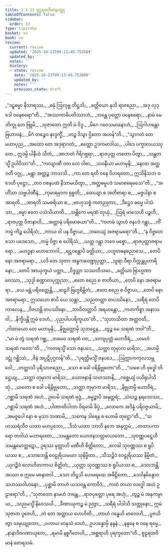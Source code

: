 ```yaml
---
title: 2.1.13 စူဠရထဝိမာနဝတ္ထု
tableOfContents: false
sidebar:
  order: 13
type: tipitaka
basket: su
book: vv
review:
  current: review
  updated: '2025-10-23T09:13:49.752689'
  updated_by: ''
  notes: ''
  history:
  - state: review
    date: '2025-10-23T09:13:49.752689'
    updated_by: ''
    notes: ''
    previous_state: draft
---
```



<ReviewStatus review={frontmatter.review} showDetails={true} />

<HypothesisAnnotation frontmatter={frontmatter} />

<DynamicBreadcrumb />

<Division number="981" book="vv" e="ch" v="19" p="87">

<Paragraph number="824" type="verses" book="vv">
_“ဒဠှဓမ္မာ နိသာရဿ,_  
_ဓနုံ ဩလုဗ္ဘ တိဋ္ဌသိ;_  
_ခတ္တိယော နုသိ ရာဇညော,_  
_အဒု လုဒ္ဒေါ ဝနေစရော”တိ._  

</Paragraph>

</Division>
<Division number="982" book="vv" e="ch" v="19" p="87">

<Paragraph number="825" type="verses" book="vv">
_“အဿကာဓိပတိဿာဟံ,_  
_ဘန္တေ ပုတ္တော ဝနေစရော;_  
_နာမံ မေ ဘိက္ခု တေ ဗြူမိ,_  
_သုဇာတော ဣတိ မံ ဝိဒူ._  

</Paragraph>

</Division>
<Division number="983" book="vv" e="ch" v="19" p="87">

<Paragraph number="826" type="verses" book="vv">
_မိဂေ ဂဝေသမာနောဟံ,_  
_ဩဂါဟန္တော ဗြဟာဝနံ;_  
_မိဂံ တဉ္စေဝ နာဒ္ဒက္ခိံ,_  
_တဉ္စ ဒိသွာ ဌိတော အဟန်”တိ._  

</Paragraph>

</Division>
<Division number="984" book="vv" e="ch" v="19" p="87">

<Paragraph number="827" type="verses" book="vv">
_“သွာဂတံ တေ မဟာပုည,_  
_အထော တေ အဒုရာဂတံ;_  
_ဧတ္တော ဥဒကမာဒါယ,_  
_ပါဒေ ပက္ခာလယဿု တေ._  

</Paragraph>

</Division>
<Division number="985" book="vv" e="ch" v="19" p="87">

<Paragraph number="828" type="verses" book="vv">
ဣဒမ္ပိ ပါနီယံ သီတံ,_  
_အာဘတံ ဂိရိဂဗ္ဘရာ;_  
_ရာဇပုတ္တ တတော ပိတွာ,_  
_သန္ထတသ္မိံ ဥပါဝိသာ”တိ._  

</Paragraph>

</Division>
<Division number="986" book="vv" e="ch" v="19" p="87">

<Paragraph number="829" type="verses" book="vv">
_“ကလျာဏီ ဝတ တေ ဝါစာ,_  
_သဝနီယာ မဟာမုနိ;_  
_နေလာ အတ္ထဝတီ ဝဂ္ဂု,_  
_မန္တွာ အတ္ထဉ္စ ဘာသသိ._  

</Paragraph>

</Division>
<Division number="987" book="vv" e="ch" v="19" p="87">

<Paragraph number="830" type="verses" book="vv">
_ကာ တေ ရတိ ဝနေ ဝိဟရတော,_  
ဣသိနိသဘ ဝဒေဟိ ပုဋ္ဌော;_  
_တဝ ဝစနပထံ နိသာမယိတွာ,_  
_အတ္ထဓမ္မပဒံ သမာစရေမသေ”တိ._  

</Paragraph>

</Division>
<Division number="988" book="vv" e="ch" v="19" p="88">

<Paragraph number="831" type="verses" book="vv">
_“အဟိံသာ သဗ္ဗပါဏီနံ,_  
_ကုမာရမှာက ရုစ္စတိ;_  
_ထေယျာ စ အတိစာရာ စ,_  
_မဇ္ဇပါနာ စ အာရတိ._  

</Paragraph>

</Division>
<Division number="989" book="vv" e="ch" v="19" p="88">

<Paragraph number="832" type="verses" book="vv">
_အာရတိ သမစရိယာ စ,_  
_ဗာဟုသစ္စံ ကတညုတာ;_  
_ဒိဋ္ဌေဝ ဓမ္မေ ပါသံသာ,_  
_ဓမ္မာ ဧတေ ပသံသိယာတိ._  

</Paragraph>

</Division>
<Division number="990" book="vv" e="ch" v="19" p="88">

<Paragraph number="833" type="verses" book="vv">
_သန္တိကေ မရဏံ တုယှံ,_  
_ဩရံ မာသေဟိ ပဉ္စဟိ;_  
_ရာဇပုတ္တ ဝိဇာနာဟိ,_  
_အတ္တာနံ ပရိမောစယာ”တိ._  

</Paragraph>

</Division>
<Division number="991" book="vv" e="ch" v="19" p="88">

<Paragraph number="834" type="verses" book="vv">
_“ကတမံ သွာဟံ ဇနပဒံ ဂန္တွာ,_  
_ကိံ ကမ္မံ ကိဉ္စ ပေါရိသံ;_  
_ကာယ ဝါ ပန ဝိဇ္ဇာယ,_  
_ဘဝေယျံ အဇရာမရော”တိ._  

</Paragraph>

</Division>
<Division number="992" book="vv" e="ch" v="19" p="88">

<Paragraph number="835" type="verses" book="vv">
_“န ဝိဇ္ဇတေ သော ပဒေသော,_  
_ကမ္မံ ဝိဇ္ဇာ စ ပေါရိသံ;_  
_ယတ္ထ ဂန္တွာ ဘဝေ မစ္စော,_  
_ရာဇပုတ္တာဇရာမရော._  

</Paragraph>

</Division>
<Division number="993" book="vv" e="ch" v="19" p="88">

<Paragraph number="836" type="verses" book="vv">
_မဟဒ္ဓနာ မဟာဘောဂါ,_  
_ရဋ္ဌဝန္တောပိ ခတ္တိယာ;_  
_ပဟူတဓနဓညာသေ,_  
_တေပိ နော အဇရာမရာ._  

</Paragraph>

</Division>
<Division number="994" book="vv" e="ch" v="19" p="88">

<Paragraph number="837" type="verses" book="vv">
_ယဒိ တေ သုတာ အန္ဓကဝေဏ္ဍုပုတ္တာ,_  
_သူရာ ဝီရာ ဝိက္ကန္တပ္ပဟာရိနော;_  
_တေပိ အာယုက္ခယံ ပတ္တာ,_  
_ဝိဒ္ဓသ္တာ သဿတီသမာ._  

</Paragraph>

</Division>
<Division number="995" book="vv" e="ch" v="19" p="88">

<Paragraph number="838" type="verses" book="vv">
_ခတ္တိယာ ဗြာဟ္မဏာ ဝေဿာ,_  
_သုဒ္ဒါ စဏ္ဍာလပုက္ကုသာ;_  
_ဧတေ စညေ စ ဇာတိယာ,_  
_တေပိ နော အဇရာမရာ._  

</Paragraph>

</Division>
<Division number="996" book="vv" e="ch" v="19" p="88">

<Paragraph number="839" type="verses" book="vv">
_ယေ မန္တံ ပရိဝတ္တေန္တိ,_  
_ဆဠင်္ဂံ ဗြဟ္မစိန္တိတံ;_  
_ဧတေ စညေ စ ဝိဇ္ဇာယ,_  
_တေပိ နော အဇရာမရာ._  

</Paragraph>

</Division>
<Division number="997" book="vv" e="ch" v="19" p="88">

<Paragraph number="840" type="verses" book="vv">
ဣသယော စာပိ ယေ သန္တာ,_  
_သညတတ္တာ တပဿိနော;_  
_သရီရံ တေပိ ကာလေန,_  
_ဝိဇဟန္တိ တပဿိနော._  

</Paragraph>

</Division>
<Division number="998" book="vv" e="ch" v="19" p="88">

<Paragraph number="841" type="verses" book="vv">
_ဘာဝိတတ္တာပိ အရဟန္တော,_  
_ကတကိစ္စာ အနာသဝါ;_  
_နိက္ခိပန္တိ ဣမံ ဒေဟံ,_  
_ပုညပါပပရိက္ခယာ”တိ._  

</Paragraph>

</Division>
<Division number="999" book="vv" e="ch" v="19" p="88">

<Paragraph number="842" type="verses" book="vv">
_“သုဘာသိတာ အတ္ထဝတီ,_  
_ဂါထာယော တေ မဟာမုနိ;_  
_နိဇ္ဈတ္တောမှိ သုဘဋ္ဌေန,_  
_တွဉ္စ မေ သရဏံ ဘဝါ”တိ._  

</Paragraph>

</Division>
<Division number="1000" book="vv" e="ch" v="19" p="89">

<Paragraph number="843" type="verses" book="vv">
_“မာ မံ တွံ သရဏံ ဂစ္ဆ,_  
_တမေဝ သရဏံ ဝဇ;_  
_သကျပုတ္တံ မဟာဝီရံ,_  
_ယမဟံ သရဏံ ဂတော”တိ._  

</Paragraph>

</Division>
<Division number="1001" book="vv" e="ch" v="19" p="89">

<Paragraph number="844" type="verses" book="vv">
_“ကတရသ္မိံ သော ဇနပဒေ,_  
_သတ္ထာ တုမှာက မာရိသ;_  
_အဟမ္ပိ ဒဋ္ဌုံ ဂစ္ဆိဿံ,_  
_ဇိနံ အပ္ပဋိပုဂ္ဂလန်”တိ._  

</Paragraph>

</Division>
<Division number="1002" book="vv" e="ch" v="19" p="89">

<Paragraph number="845" type="verses" book="vv">
_“ပုရတ္ထိမသ္မိံ ဇနပဒေ,_  
_ဩက္ကာကကုလသမ္ဘဝေါ;_  
_တတ္ထာသိ ပုရိသာဇညော,_  
_သော စ ခေါ ပရိနိဗ္ဗုတော”တိ._  

</Paragraph>

</Division>
<Division number="1003" book="vv" e="ch" v="19" p="89">

<Paragraph number="846" type="verses" book="vv">
_“သစေ ဟိ ဗုဒ္ဓေါ တိဋ္ဌေယျ,_  
_သတ္ထာ တုမှာက မာရိသ;_  
_ယောဇနာနိ သဟဿာနိ,_  
_ဂစ္ဆေယျံ ပယိရုပါသိတုံ._  

</Paragraph>

</Division>
<Division number="1004" book="vv" e="ch" v="19" p="89">

<Paragraph number="847" type="verses" book="vv">
_ယတော စ ခေါ ပရိနိဗ္ဗုတော,_  
_သတ္ထာ တုမှာက မာရိသ;_  
_နိဗ္ဗုတမ္ပိ မဟာဝီရံ,_  
_ဂစ္ဆာမိ သရဏံ အဟံ._  

</Paragraph>

</Division>
<Division number="1005" book="vv" e="ch" v="19" p="89">

<Paragraph number="848" type="verses" book="vv">
ဥပေမိ သရဏံ ဗုဒ္ဓံ,_  
_ဓမ္မဉ္စာပိ အနုတ္တရံ;_  
_သံဃဉ္စ နရဒေဝဿ,_  
_ဂစ္ဆာမိ သရဏံ အဟံ._  

</Paragraph>

</Division>
<Division number="1006" book="vv" e="ch" v="19" p="89">

<Paragraph number="849" type="verses" book="vv">
_ပါဏာတိပါတာ ဝိရမာမိ ခိပ္ပံ,_  
_လောကေ အဒိန္နံ ပရိဝဇ္ဇယာမိ;_  
_အမဇ္ဇပေါ နော စ မုသာ ဘဏာမိ,_  
_သကေန ဒါရေန စ ဟောမိ တုဋ္ဌော”တိ._  

</Paragraph>

</Division>
<Division number="1007" book="vv" e="ch" v="19" p="89">

<Paragraph number="850" type="verses" book="vv">
_“သဟဿရံသီဝ ယထာ မဟပ္ပဘော,_  
_ဒိသံ ယထာ ဘာတိ နဘေ အနုက္ကမံ;_  
_တထာပကာရော တဝါယံ မဟာရထော,_  
_သမန္တတော ယောဇနသတ္တမာယတော._  

</Paragraph>

</Division>
<Division number="1008" book="vv" e="ch" v="19" p="89">

<Paragraph number="851" type="verses" book="vv">
_သုဝဏ္ဏပဋ္ဋေဟိ သမန္တမောတ္ထဋော,_  
ဥရဿ မုတ္တာဟိ မဏီဟိ စိတ္တိတော;_  
_လေခါ သုဝဏ္ဏဿ စ ရူပိယဿ စ,_  
_သောဘေန္တိ ဝေဠုရိယမယာ သုနိမ္မိတာ._  

</Paragraph>

</Division>
<Division number="1009" book="vv" e="ch" v="19" p="90">

<Paragraph number="852" type="verses" book="vv">
_သီသဉ္စိဒံ ဝေဠုရိယဿ နိမ္မိတံ,_  
_ယုဂဉ္စိဒံ လောဟိတကာယ စိတ္တိတံ;_  
_ယုတ္တာ သုဝဏ္ဏဿ စ ရူပိယဿ စ,_  
_သောဘန္တိ အဿာ စ ဣမေ မနောဇဝါ._  

</Paragraph>

</Division>
<Division number="1010" book="vv" e="ch" v="19" p="90">

<Paragraph number="853" type="verses" book="vv">
_သော တိဋ္ဌသိ ဟေမရထေ အဓိဋ္ဌိတော,_  
_ဒေဝါနမိန္ဒောဝ သဟဿဝါဟနော;_  
_ပုစ္ဆာမိ တာဟံ ယသဝန္တ ကောဝိဒံ,_  
_ကထံ တယာ လဒ္ဓေါ အယံ ဥဠာရော”တိ._  

</Paragraph>

</Division>
<Division number="1011" book="vv" e="ch" v="19" p="90">

<Paragraph number="854" type="verses" book="vv">
_“သုဇာတော နာမဟံ ဘန္တေ,_  
_ရာဇပုတ္တော ပုရေ အဟုံ;_  
_တွဉ္စ မံ အနုကမ္ပာယ,_  
_သညမသ္မိံ နိဝေသယိ._  

</Paragraph>

</Division>
<Division number="1012" book="vv" e="ch" v="19" p="90">

<Paragraph number="855" type="verses" book="vv">
_ခီဏာယုကဉ္စ မံ ဉတွာ,_  
_သရီရံ ပါဒါသိ သတ္ထုနော;_  
ဣမံ သုဇာတ ပူဇေဟိ,_  
_တံ တေ အတ္ထာယ ဟေဟိတိ._  

</Paragraph>

</Division>
<Division number="1013" book="vv" e="ch" v="19" p="90">

<Paragraph number="856" type="verses" book="vv">
_တာဟံ ဂန္ဓေဟိ မာလေဟိ,_  
_ပူဇယိတွာ သမုယျုတော;_  
_ပဟာယ မာနုသံ ဒေဟံ,_  
ဥပပန္နောမှိ နန္ဒနံ._  

</Paragraph>

</Division>
<Division number="1014" book="vv" e="ch" v="19" p="90">

<Paragraph number="857" type="verses" book="vv">
_နန္ဒနေ စ ဝနေ ရမ္မေ,_  
_နာနာဒိဇဂဏာယုတေ;_  
_ရမာမိ နစ္စဂီတေဟိ,_  
_အစ္ဆရာဟိ ပုရက္ခတော”တိ._  


</Paragraph>
</Division>

<Paragraph number="858" type="center" book="vv">
စူဠရထဝိမာနံ တေရသမံ.
</Paragraph>